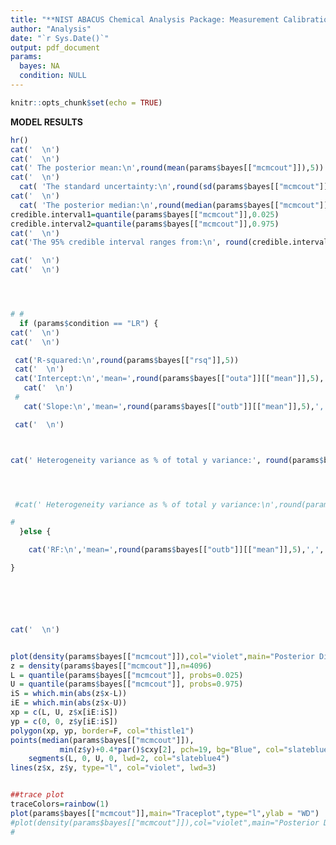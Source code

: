 ---
title: "**NIST ABACUS Chemical Analysis Package: Measurement Calibration**"
author: "Analysis"
date: "`r Sys.Date()`"
output: pdf_document
params:
  bayes: NA
  condition: NULL
---

```{r setup, include=FALSE}
knitr::opts_chunk$set(echo = TRUE)


```

**MODEL RESULTS**

```{r,echo=FALSE,comment=NA,message=FALSE,results='asis'}
hr()
cat('  \n')
cat('  \n')
cat(' The posterior mean:\n',round(mean(params$bayes[["mcmcout"]]),5))
cat('  \n')
  cat( 'The standard uncertainty:\n',round(sd(params$bayes[["mcmcout"]]),5))
cat('  \n')
  cat( 'The posterior median:\n',round(median(params$bayes[["mcmcout"]]),5))
credible.interval1=quantile(params$bayes[["mcmcout"]],0.025)
credible.interval2=quantile(params$bayes[["mcmcout"]],0.975)
cat('  \n')
cat('The 95% credible interval ranges from:\n', round(credible.interval1,5),'to',round(credible.interval2,5))

cat('  \n')
cat('  \n')




# # 
  if (params$condition == "LR") {
cat('  \n')
cat('  \n')

 cat('R-squared:\n',round(params$bayes[["rsq"]],5))
 cat('  \n')
 cat('Intercept:\n','mean=',round(params$bayes[["outa"]][["mean"]],5),',','sd= ',round(params$bayes[["outa"]][["sd"]],5))
   cat('  \n')
 # 
   cat('Slope:\n','mean=',round(params$bayes[["outb"]][["mean"]],5),',','sd= ',round(params$bayes[["outb"]][["sd"]],5))

 cat('  \n')



cat(' Heterogeneity variance as % of total y variance:', round(params$bayes[["hetp"]], 5), "\n")




 #cat(' Heterogeneity variance as % of total y variance:\n',round(params$bayes[["hetp"]][["mean"]],5))

#
  }else {

    cat('RF:\n','mean=',round(params$bayes[["outb"]][["mean"]],5),',','sd= ',round(params$bayes[["outb"]][["sd"]],5))

}






cat('  \n')


plot(density(params$bayes[["mcmcout"]]),col="violet",main="Posterior Distribution",xlab = "WD",lwd=3)
z = density(params$bayes[["mcmcout"]],n=4096)
L = quantile(params$bayes[["mcmcout"]], probs=0.025)
U = quantile(params$bayes[["mcmcout"]], probs=0.975)
iS = which.min(abs(z$x-L))
iE = which.min(abs(z$x-U))
xp = c(L, U, z$x[iE:iS])
yp = c(0, 0, z$y[iE:iS])
polygon(xp, yp, border=F, col="thistle1")
points(median(params$bayes[["mcmcout"]]),
           min(z$y)+0.4*par()$cxy[2], pch=19, bg="Blue", col="slateblue4")
    segments(L, 0, U, 0, lwd=2, col="slateblue4")
lines(z$x, z$y, type="l", col="violet", lwd=3)


##trace plot
traceColors=rainbow(1)
plot(params$bayes[["mcmcout"]],main="Traceplot",type="l",ylab = "WD")
#plot(density(params$bayes[["mcmcout"]]),col="violet",main="Posterior Distribution",xlab = "WD",lwd=3)
#   

```
 
 
 
 
 

